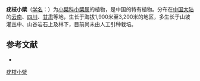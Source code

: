 {{Speciesbox
| name = 疣枝小檗
| status = 
| status_system = 
| image =
| genus = Berberis
| species = verruculosa
| authority = Hemsl. et Wils.
}}

'''疣枝小檗'''（[[学名|学名]]：{{lang|la|''Berberis verruculosa''}}）为[[小檗科|小檗科]][[小檗属|小檗属]]的植物，是中国的特有植物。分布在[[中国大陆|中国大陆]]的[[云南|云南]]、[[四川|四川]]、[[甘肃|甘肃]]等地，生长于海拔1,900米至3,200米的地区，多生长于山坡灌丛中、山谷岩石上及林下，目前尚未由人工引种栽培。

== 参考文献 ==
<div class="references-small">
* {{cite web| url =http://www.bioinfo.cn/db05/KmzwSpecies.php?action=view&id=1576| title =疣枝小檗| work =《中国高等植物数据库全库》| publisher =中国科学院微生物研究所| author =昆明植物研究所| accessdate =2009-02-22| deadurl =yes| archiveurl =https://web.archive.org/web/20160305074018/http://www.bioinfo.cn/db05/KmzwSpecies.php?action=view&id=1576| archivedate =2016-03-05}}
</div>
{{Taxonbar|from=Q205144}}

[[Category:小檗属|疣枝小檗]]


{{植物小作品}}